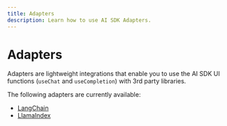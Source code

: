 ```yaml
---
title: Adapters
description: Learn how to use AI SDK Adapters.
---
```


# Adapters

Adapters are lightweight integrations that enable you to use
the AI SDK UI functions (`useChat` and `useCompletion`)
with 3rd party libraries.

The following adapters are currently available:

- [LangChain](/providers/adapters/langchain)
- [LlamaIndex](/providers/adapters/llamaindex)
